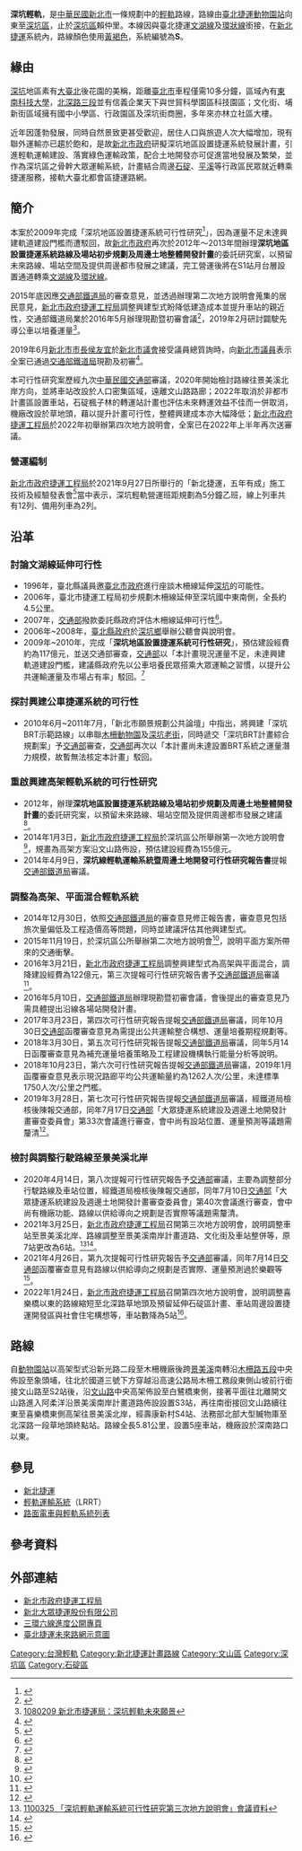 {{Future public transportation}}
{{台灣規劃中建設}}
{{鐵路系統-路線簡介框 
|rail_name=深坑輕軌
|name_bgcolor=
|banner_color={{新北捷運色彩|深}} 
|sec_banner_color=
|third_banner_color=
|logo_filename=New Taipei Metro Line S.svg
|image_width=125px
|logo_bgcolor=
|code_name=<font color={{新北捷運色彩|深}}>S (黃褐色 '''S'''ienna<ref name="新北捷運路線色彩">{{cite news | url = http://open33.ntpc.gov.tw/dateview_inside?dateid=399 | title = 捷運路線清楚又便利！學問就在顏色上！ | archivedate = 2018-10-09 | archiveurl = https://web.archive.org/web/20181009092906/http://open33.ntpc.gov.tw/dateview_inside?dateid=399 | publisher = [[新北市政府捷運工程局|新北市政府捷運工程局]] | date = 2018-04-18 | accessdate = 2018-04-21 | dead-url = no }}</ref>)</font> 
|locale={{flagicon|TWN}} [[臺北市|臺北市]]<br>{{flagicon|TWN}} [[新北市|新北市]]
|service_type=[[輕軌運輸系統|輕軌運輸系統]]
| network=[[新北捷運|新北捷運]]
|begin_operation=
|end_operation=
|operation_note=
|system_length=5.81[[公里|公里]]
|length_in_operation=
|total_length=
|lines= 
|status=審查可行性報告書
|start=[[動物園站_(臺北市)|動物園]]－草地頭
|stations=5
|main_route=
|secondary_route=
|branch_route=
|character=高架<br>平面
|main_stations=
|max_speed=
|track_gauge=
|ridership=
|fleet_size=
|electrified=
|depot=深坑機廠
|operator=[[新北大眾捷運股份有限公司|新北大眾捷運股份有限公司]]
|website=
|route_map={{新北捷運深坑輕軌RDT}}
}}

'''深坑輕軌'''，是[[中華民國|中華民國]][[新北市|新北市]]一條規劃中的[[輕軌運輸系統|輕軌]]路線，路線由[[臺北捷運|臺北捷運]][[動物園站_(臺北市)|動物園站]]向東至[[深坑區|深坑區]]，止於[[深坑區|深坑區]]賴仲里。本線因與臺北捷運[[文湖線|文湖線]]及[[環狀線_(台北捷運)|環狀線]]銜接，在[[新北捷運|新北捷運]]系統內，路線顏色使用[[赭色|黃褐色]]，系統編號為'''S'''。

==緣由==
[[深坑|深坑]]地區素有[[大臺北|大臺北]]後花園的美稱，距離[[臺北市|臺北市]]車程僅需10多分鐘，區域內有[[東南科技大學|東南科技大學]]，[[北深路|北深路三段]]並有信義企業天下與世貿科學園區科技園區；文化街、埔新街區域擁有國中小學區、行政園區及深坑街商圈，多年來亦林立社區大樓。

近年因蓬勃發展，同時自然景致更甚受歡迎，居住人口與旅遊人次大幅增加，現有聯外運輸亦已趨於飽和，是故[[新北市政府|新北市政府]]研擬深坑地區設置捷運系統發展計畫，引進輕軌運輸建設、落實綠色運輸政策，配合土地開發亦可促進當地發展及繁榮，並作為深坑區之骨幹大眾運輸系統，計畫結合周邊[[石碇區|石碇]]、[[平溪區|平溪]]等行政區民眾就近轉乘捷運服務，接軌大臺北都會區捷運路網。

==簡介==
本案於2009年完成「深坑地區設置捷運系統可行性研究<ref>{{Cite web |url=http://wenshan-weekly.blogspot.com/2009/07/120.html |title=臺北縣政府深坑地區捷運系統可行性報告 |access-date=2010-06-09 |archive-date=2019-06-11 |archive-url=https://web.archive.org/web/20190611042748/http://wenshan-weekly.blogspot.com/2009/07/120.html |dead-url=no }}</ref>」，因為運量不足未達興建軌道建設門檻而遭駁回，故[[新北市政府|新北市政府]]再次於2012年～2013年間辦理'''深坑地區設置捷運系統路線及場站初步規劃及周邊土地整體開發計畫'''的委託研究案，以預留未來路線、場站空間及提供周邊都市發展之建議，完工營運後將在S1站月台層設置通道轉乘[[文湖線|文湖線]]及[[環狀線_(台北捷運)|環狀線]]。

2015年底因應[[交通部鐵道局|交通部鐵道局]]的審查意見，並透過辦理第二次地方說明會蒐集的居民意見，[[新北市政府捷運工程局|新北市政府捷運工程局]]調整興建型式盼降低建造成本並提升車站的親近性，交通部鐵道局業於2016年5月辦理現勘暨初審會議<ref>{{Cite web |url=http://newsletter.hsr.gov.tw/article/index/id/525 |title=1050510 高速鐵路簡訊第244期-辦理捷運深坑線可行性研究現勘暨初審作業 |access-date=2016-07-02 |archive-url=https://web.archive.org/web/20170112001302/http://newsletter.hsr.gov.tw/article/index/id/525 |archive-date=2017-01-12 |dead-url=yes }}</ref>，2019年2月研討闢駛先導公車以培養運量<ref>[https://www.dorts.ntpc.gov.tw/home.jsp?id=b7fc60457a0ec35a&act=be4f48068b2b0031&dataserno=a92a9fe72b5e5274b0a1702686c6bbc1 1080209 新北市捷運局：深坑輕軌未來願景]</ref>。

2019年6月[[新北市市長|新北市市長]][[侯友宜|侯友宜]]於[[新北市議會|新北市議會]]接受議員總質詢時，向[[新北市議員|新北市議員]]表示全案已通過[[交通部鐵道局|交通部鐵道局]]現勘及初審<ref>{{Cite web |url=https://www.ntpc.gov.tw/ch/home.jsp?id=e8ca970cde5c00e1&dataserno=ba9fa57d1329acfcd9ae6a6b93ec786a |title=1080603 議員關心新北在地交通 市長：提升大眾運輸使用率 |access-date=2019-06-15 |archive-date=2019-07-28 |archive-url=https://web.archive.org/web/20190728004437/https://www.ntpc.gov.tw/ch/home.jsp?id=e8ca970cde5c00e1&dataserno=ba9fa57d1329acfcd9ae6a6b93ec786a |dead-url=no }}</ref>。

本可行性研究案歷經九次[[中華民國交通部|中華民國交通部]]審議，2020年開始檢討路線往景美溪北岸方向，並將車站改設於人口密集區域，遠離文山路路廊；2022年取消於非都市計畫區設置車站，石碇楓子林的轉運站計畫也評估未來轉運效益不佳而一併取消，機廠改設於草地頭，藉以提升計畫可行性，整體興建成本亦大幅降低；[[新北市政府捷運工程局|新北市政府捷運工程局]]於2022年初舉辦第四次地方說明會，全案已在2022年上半年再次送審議。

===營運編制===
[[新北市政府捷運工程局|新北市政府捷運工程局]]於2021年9月27日所舉行的「新北捷運，五年有成」施工技術及經驗發表會<ref>{{Cite web |url=https://www.dorts.ntpc.gov.tw/home.jsp?id=a6af86d2ea26b816&act=be4f48068b2b0031&dataserno=677bb7a91a852432e195299ef2e6d6f2 |title=1100927 新北市政府捷運工程局「新北捷運，五年有成」施工技術及經驗發表會簡報資料 |access-date=2021-10-19 |archive-date=2021-10-27 |archive-url=https://web.archive.org/web/20211027041222/https://www.dorts.ntpc.gov.tw/home.jsp?id=a6af86d2ea26b816&act=be4f48068b2b0031&dataserno=677bb7a91a852432e195299ef2e6d6f2 |dead-url=no }}</ref>當中表示，深坑輕軌營運班距規劃為5分鐘乙班，線上列車共有12列、備用列車為2列。

== 沿革 ==
===討論文湖線延伸可行性===
*1996年，臺北縣議員邀[[臺北市政府|臺北市政府]]進行座談木柵線延伸[[深坑區|深坑]]的可能性。
*2006年，臺北市捷運工程局初步規劃木柵線延伸至深坑國中東南側，全長約4.5公里。
*2007年，[[中華民國交通部|交通部]]撥款委託縣政府評估木柵線延伸可行性<ref>{{Cite web |url=http://m.ltn.com.tw/news/local/paper/152841 |title=捷運延伸深坑 交部同意撥款評估 |access-date=2017-04-03 |archive-date=2019-06-09 |archive-url=https://web.archive.org/web/20190609054029/https://m.ltn.com.tw/news/local/paper/152841 |dead-url=no }}</ref>。
*2006年~2008年，[[臺北縣政府|臺北縣政府]]於[[深坑區|深坑鄉]]舉辦公聽會與說明會。
*2009年~2010年，完成「'''深坑地區設置捷運系統可行性研究'''」，預估建設經費約為117億元，並送交通部審查，[[中華民國交通部|交通部]]以「本計畫現況運量不足，未達興建軌道建設門檻，建議縣政府先以公車培養民眾搭乘大眾運輸之習慣，以提升公共運輸運量及市場占有率」駁回。<ref>{{Cite web |url=http://wenshan-weekly.blogspot.com/2009/07/blog-post_3980.html |title=看問題－捷運木柵線延伸深坑　事先規劃避免再出槌 |access-date=2010-06-13 |archive-date=2019-06-08 |archive-url=https://web.archive.org/web/20190608153520/http://wenshan-weekly.blogspot.com/2009/07/blog-post_3980.html |dead-url=no }}</ref>
===探討興建公車捷運系統的可行性===
*2010年6月~2011年7月，「新北市願景規劃公共論壇」中指出，將興建「深坑BRT示範路線」以串聯[[木柵|木柵]][[台北市立動物園|動物園]]及[[深坑老街|深坑老街]]，同時遞交「深坑BRT計畫綜合規劃案」予[[中華民國交通部|交通部]]審查，[[中華民國交通部|交通部]]再次以「本計畫尚未達設置BRT系統之運量潛力規模，故暫無法核定本計畫」駁回。
===重啟興建高架輕軌系統的可行性研究===
*2012年，辦理'''深坑地區設置捷運系統路線及場站初步規劃及周邊土地整體開發計畫'''的委託研究案，以預留未來路線、場站空間及提供周邊都市發展之建議<ref>{{Cite web |url=http://www.tylin.com.tw/page1.aspx?no=264562&step=1&pno=9745 |title=深坑線輕軌系統之可行性研究-林同棪工程顧問公司 |access-date=2018-05-12 |archive-date=2019-06-13 |archive-url=https://web.archive.org/web/20190613205945/http://www.tylin.com.tw/page1.aspx?no=264562&step=1&pno=9745 |dead-url=no }}</ref>。
*2014年1月3日，[[新北市政府捷運工程局|新北市政府捷運工程局]]於深坑區公所舉辦第一次地方說明會<ref>{{Cite web |url=https://drive.google.com/file/d/0B8Rupc-zEPr1RjRCMXhiNWdKZkE/edit |title=1030103 捷運深坑線第一次地方說明會 |access-date=2017-11-11 |archive-date=2021-09-10 |archive-url=https://web.archive.org/web/20210910174954/https://drive.google.com/file/d/0B8Rupc-zEPr1RjRCMXhiNWdKZkE/edit |dead-url=no }}</ref>，規畫為高架方案沿文山路佈設，預估建設經費為155億元。
*2014年4月9日，'''深坑線輕軌運輸系統暨周邊土地開發可行性研究報告書'''提報[[中華民國交通部|交通部鐵道局]]審議。
===調整為高架、平面混合輕軌系統===
*2014年12月30日，依照[[交通部鐵道局|交通部鐵道局]]的審查意見修正報告書，審查意見包括旅次量偏低及工程造價高等問題，同時並建議評估其他興建型式。
*2015年11月19日，於深坑區公所舉辦第二次地方說明會<ref>{{Cite web |url=https://drive.google.com/file/d/0B8Rupc-zEPr1UmtldEdZdkVqYUU/view |title=1041119 捷運深坑線第二次地方說明會 |access-date=2017-11-11 |archive-date=2021-09-10 |archive-url=https://web.archive.org/web/20210910012517/https://drive.google.com/file/d/0B8Rupc-zEPr1UmtldEdZdkVqYUU/view |dead-url=no }}</ref>，說明平面方案所帶來的交通衝擊。
*2016年3月21日，[[新北市政府捷運工程局|新北市政府捷運工程局]]調整興建型式為高架與平面混合，調降建設經費為122億元，第三次提報可行性研究報告書予[[交通部鐵道局|交通部鐵道局]]審議<ref>{{Cite web |url=http://lci.ly.gov.tw/LyLCEW/agenda1/02/pdf/09/01/18/LCEWA01_090118_00149.pdf |title=1050602 立法院會議議案關係文書針對深坑線第三次提報審查的相關資訊 |access-date=2016-07-02 |archive-date=2019-06-20 |archive-url=https://web.archive.org/web/20190620150215/https://lci.ly.gov.tw/LyLCEW/agenda1/02/pdf/09/01/18/LCEWA01_090118_00149.pdf |dead-url=no }}</ref>。
*2016年5月10日，[[交通部鐵道局|交通部鐵道局]]辦理現勘暨初審會議，會後提出的審查意見乃需具體提出沿線各場站開發計畫。
*2017年3月23日，第四次可行性研究報告提報[[交通部鐵道局|交通部鐵道局]]審議，同年10月30日[[中華民國交通部|交通部]]函覆審查意見為需提出公共運輸整合構想、運量培養期程規劃等。
*2018年3月30日，第五次可行性研究報告提報[[交通部鐵道局|交通部鐵道局]]審議，同年5月14日函覆審查意見為補充運量培養策略及工程建設機構執行能量分析等說明。
*2018年10月23日，第六次可行性研究報告提報[[交通部鐵道局|交通部鐵道局]]審議，2019年1月函覆審查意見表示現況路廊平均公共運輸量約為1262人次/公里，未達標準1750人次/公里之門檻。
*2019年3月28日，第七次可行性研究報告提報[[交通部鐵道局|交通部鐵道局]]審議，經鐵道局檢核後陳報交通部，同年7月17日[[中華民國交通部|交通部]]「大眾捷運系統建設及週邊土地開發計畫審查委員會」第33次會議進行審查，會中尚有設站位置、運量預測等議題需釐清<ref>{{Cite web |url=https://lci.ly.gov.tw/LyLCEW/communique1/final/pdf/108/93/LCIDC01_1089302_00008.pdf |title=1081031 立法院會議議案關係文書針對深坑線第七次提報審查會議結論(37-3) |access-date=2020-04-02 |archive-date=2020-11-24 |archive-url=https://web.archive.org/web/20201124211955/https://lci.ly.gov.tw/LyLCEW/communique1/final/pdf/108/93/LCIDC01_1089302_00008.pdf |dead-url=no }}</ref>。
===檢討與調整行駛路線至景美溪北岸===
*2020年4月14日，第八次提報可行性研究報告予[[中華民國交通部|交通部]]審議，主要為調整部分行駛路線及車站位置，經鐵道局檢核後陳報交通部，同年7月10日[[中華民國交通部|交通部]]「大眾捷運系統建設及週邊土地開發計畫審查委員會」第40次會議進行審查，會中尚有機廠功能、路線以供給導向之規劃是否實際等議題需釐清。
*2021年3月25日，[[新北市政府捷運工程局|新北市政府捷運工程局]]召開第三次地方說明會，說明調整車站至景美溪北岸、路線調整至景美溪南岸計畫道路、文化街及車站整併等，原7站更改為6站。<ref>[https://www.dorts.ntpc.gov.tw/home.jsp?id=6e839fa87fcdccb0&act=be4f48068b2b0031&dataserno=bccd337e11d56c02432364afe49fdbf0 1100325 「深坑輕軌運輸系統可行性研究第三次地方說明會」會議資料]</ref><ref>{{cite news |author1=何玉華 |title=深坑輕軌7站變6站 4月底前第9次送交通部審議 |url=https://news.ltn.com.tw/news/life/breakingnews/3503076 |accessdate=2021-04-18 |work=自由時報 |issue=2021-04-17 |publisher=自由時報 |archive-date=2021-04-20 |archive-url=https://web.archive.org/web/20210420043117/https://news.ltn.com.tw/news/life/breakingnews/3503076 |dead-url=no }}</ref>。
*2021年4月26日，第九次提報可行性研究報告予[[中華民國交通部|交通部]]審議，同年7月14日[[中華民國交通部|交通部]]函覆審查意見有路線以供給導向之規劃是否實際、運量預測過於樂觀等<ref>{{Cite web |url=https://www.rde.ntpc.gov.tw/uploaddowndoc?file=download%2F202110011600560.pdf&filedisplay=%E6%96%B0%E5%8C%97%E5%B8%82%E8%AD%B0%E6%9C%83%E7%AC%AC3%E5%B1%86%E7%AC%AC6%E6%AC%A1%E5%AE%9A%E6%9C%9F%E6%9C%83%E6%A9%9F%E9%97%9C%E6%A5%AD%E5%8B%99%E5%A0%B1%E5%91%8A.pdf&flag=doc |title=1101001 新北市議會第3屆第6次定期會機關業務報告 |access-date=2022-01-10 |archive-date=2021-10-03 |archive-url=https://web.archive.org/web/20211003080012/https://www.rde.ntpc.gov.tw/uploaddowndoc?file=download%2F202110011600560.pdf&filedisplay=%E6%96%B0%E5%8C%97%E5%B8%82%E8%AD%B0%E6%9C%83%E7%AC%AC3%E5%B1%86%E7%AC%AC6%E6%AC%A1%E5%AE%9A%E6%9C%9F%E6%9C%83%E6%A9%9F%E9%97%9C%E6%A5%AD%E5%8B%99%E5%A0%B1%E5%91%8A.pdf&flag=doc |dead-url=no }}</ref>。
*2022年1月24日，[[新北市政府捷運工程局|新北市政府捷運工程局]]召開第四次地方說明會，說明調整喜樂橋以東的路線縮短至北深路草地頭及預留延伸石碇區計畫、車站周邊設置捷運開發區與社會住宅構想等，車站數降為5站<ref>{{Cite web |url=https://www.dorts.ntpc.gov.tw/home.jsp?id=6e839fa87fcdccb0&act=be4f48068b2b0031&dataserno=19018272b8eb12c967e4678fa270077a |title=1110124 「深坑輕軌運輸系統可行性研究第四次地方說明會」會議資料 |access-date=2022-01-24 |archive-date=2022-01-24 |archive-url=https://web.archive.org/web/20211003080012/https://www.dorts.ntpc.gov.tw/home.jsp?id=6e839fa87fcdccb0&act=be4f48068b2b0031&dataserno=19018272b8eb12c967e4678fa270077a |dead-url=no }}</ref>。

== 路線 ==
自[[動物園站_(臺灣)|動物園站]]以高架型式沿新光路二段至木柵機廠後跨[[景美溪|景美溪]]南轉沿[[木柵路|木柵路五段]]中央佈設至象頭埔，往北於國道三號下方穿越沿高速公路局木柵工務段東側山坡前行銜接文山路至S2站後，沿[[文山路|文山路]]中央高架佈設至白鷺橋東側，接著平面往北離開文山路進入阿柔洋沿景美溪南岸計畫道路佈設設置S3站，再往南銜接回文山路續往東至喜樂橋東側高架往景美溪北岸，經壽康新村S4站、法務部北部大型贓物庫至北深路一段草地頭終點站。路線全長5.81公里，設置5座車站，機廠設於深南路口以東。

{{深坑輕軌/車站}}

== 參見 ==
* [[新北捷運|新北捷運]]
* [[輕軌運輸系統|輕軌運輸系統]]（LRRT）
* [[路面電車與輕軌系統列表|路面電車與輕軌系統列表]]

== 參考資料 ==
{{reflist|2}}

== 外部連結 ==
*[http://www.dorts.ntpc.gov.tw/ 新北市政府捷運工程局] {{Wayback|url=http://www.dorts.ntpc.gov.tw/ |date=20200405132045 }}
*[http://www.ntmetro.com.tw/ 新北大眾捷運股份有限公司] {{Wayback|url=http://www.ntmetro.com.tw/ |date=20200607064838 }}
*[https://open33.ntpc.gov.tw/ 三環六線進度公開專頁] {{Wayback|url=https://open33.ntpc.gov.tw/ |date=20200201062300 }}
*[https://www.google.com/maps/d/viewer?mid=19SWYXSeS-HLwoZtAfYN0owrkdC0hUYKb&ll=25.007765667135555%2C121.66138724645407&z=12 臺北捷運未來路網示意圖]

{{新北捷運路線}}
{{臺灣捷運路線}}
{{Portal bar|臺灣|台北|城市軌道交通|臺灣鐵路運輸|鐵路}}
[[Category:台灣輕軌|Category:台灣輕軌]]
[[Category:新北捷運計畫路線|Category:新北捷運計畫路線]]
[[Category:文山區|Category:文山區]]
[[Category:深坑區|Category:深坑區]]
[[Category:石碇區|Category:石碇區]]
